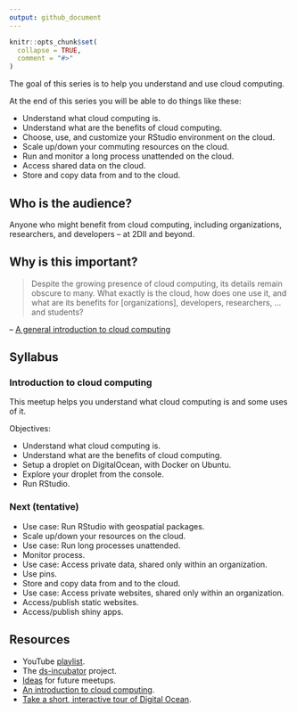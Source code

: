 ```yaml
---
output: github_document
---
```


```r
knitr::opts_chunk$set(
  collapse = TRUE,
  comment = "#>"
)
```

The goal of this series is to help you understand and use cloud computing.

At the end of this series you will be able to do things like these:

* Understand what cloud computing is.
* Understand what are the benefits of cloud computing.
* Choose, use, and customize your RStudio environment on the cloud.
* Scale up/down your commuting resources on the cloud.
* Run and monitor a long process unattended on the cloud.
* Access shared data on the cloud.
* Store and copy data from and to the cloud.

## Who is the audience?

Anyone who might benefit from cloud computing, including organizations,
researchers, and developers -- at 2DII and beyond.

## Why is this important?

> Despite the growing presence of cloud computing, its details remain obscure to
many. What exactly is the cloud, how does one use it, and what are its benefits
for [organizations], developers, researchers, ... and students?

-- [A general introduction to cloud computing](https://www.digitalocean.com/community/tutorials/a-general-introduction-to-cloud-computing)

## Syllabus

### Introduction to cloud computing 

This meetup helps you understand what cloud computing is and some uses of it.

Objectives:

* Understand what cloud computing is.
* Understand what are the benefits of cloud computing.
* Setup a droplet on DigitalOcean, with Docker on Ubuntu.
* Explore your droplet from the console.
* Run RStudio.

### Next (tentative)

* Use case: Run RStudio with geospatial packages.
* Scale up/down your resources on the cloud.
* Use case: Run long processes unattended.
* Monitor process.
* Use case: Access private data, shared only within an organization.
* Use pins.
* Store and copy data from and to the cloud.
* Use case: Access private websites, shared only within an organization.
* Access/publish static websites.
* Access/publish shiny apps.

## Resources

* YouTube [playlist](https://bit.ly/ds-incubator-videos).
* The
[ds-incubator](https://github.com/2DegreesInvesting/ds-incubator#ds-incubator)
project.
* [Ideas](https://bit.ly/dsi-ideas) for future meetups.
* [An introduction to cloud computing](https://www.digitalocean.com/community/tutorials/a-general-introduction-to-cloud-computing).
* [Take a short, interactive tour of Digital Ocean](https://www.digitalocean.com/try/developer-brand#tour).
